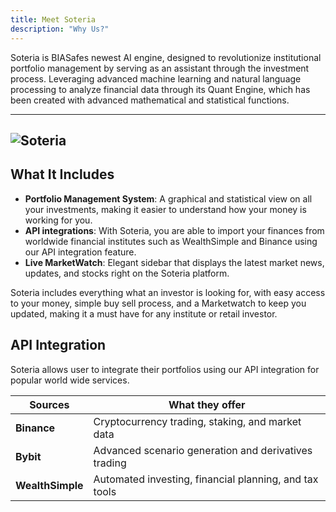 ```yaml
---
title: Meet Soteria
description: "Why Us?"
---
```


Soteria is BIASafes newest AI engine, designed to revolutionize institutional portfolio management by serving as an assistant through the investment process.
Leveraging advanced machine learning and natural language processing to analyze financial data through its Quant Engine, which has been created with advanced mathematical and statistical functions.

---

## ![Soteria](./BiasafeIntro.png)

## **What It Includes**

- **Portfolio Management System**: A graphical and statistical view on all your investments, making it easier to understand how your money is working for you.
- **API integrations**: With Soteria, you are able to import your finances from worldwide financial institutes such as WealthSimple and Binance using our API integration feature.
- **Live MarketWatch**: Elegant sidebar that displays the latest market news, updates, and stocks right on the Soteria platform.

Soteria includes everything what an investor is looking for, with easy access to your money, simple buy sell process, and a Marketwatch to keep you updated, making it a must have for any institute or retail investor.

## **API Integration**

Soteria allows user to integrate their portfolios using our API integration for popular world wide services.

| Sources          | What they offer                                        |
| ---------------- | ------------------------------------------------------ |
| **Binance**      | Cryptocurrency trading, staking, and market data       |
| **Bybit**        | Advanced scenario generation and derivatives trading   |
| **WealthSimple** | Automated investing, financial planning, and tax tools |
